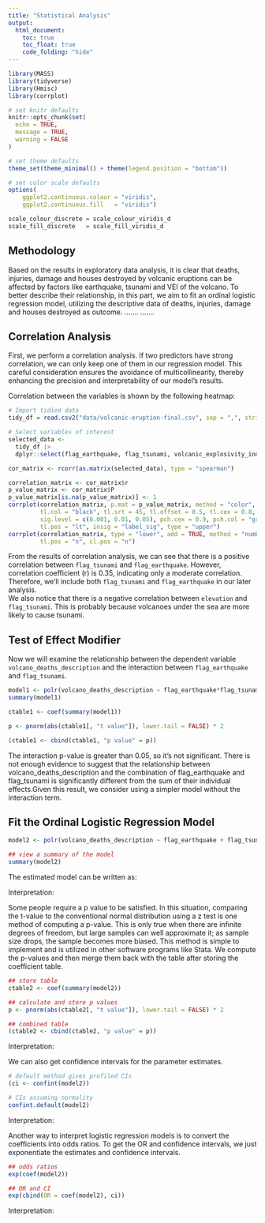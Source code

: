 ```yaml
---
title: "Statistical Analysis"
output: 
  html_document:
    toc: true
    toc_float: true
    code_folding: "hide"
---
```



```r
library(MASS)
library(tidyverse)
library(Hmisc)
library(corrplot)

# set knitr defaults
knitr::opts_chunk$set(
  echo = TRUE, 
  message = TRUE, 
  warning = FALSE
)

# set theme defaults
theme_set(theme_minimal() + theme(legend.position = "bottom"))

# set color scale defaults
options(
    ggplot2.continuous.colour = "viridis",
    ggplot2.continuous.fill   = "viridis")

scale_colour_discrete = scale_colour_viridis_d
scale_fill_discrete   = scale_fill_viridis_d
```

## Methodology

Based on the results in exploratory data analysis, it is clear that deaths, injuries, damage and houses destroyed by volcanic eruptions can be affected by factors like earthquake, tsunami and VEI of the volcano. To better describe their relationship, in this part, we aim to fit an ordinal logistic regression model, utilizing the descriptive data of deaths, injuries, damage and houses destroyed as outcome.
.......
.......

## Correlation Analysis

First, we perform a correlation analysis. If two predictors have strong correlation, we can only keep one of them in our regression model. This careful consideration ensures the avoidance of multicollinearity, thereby enhancing the precision and interpretability of our model's results.

Correlation between the variables is shown by the following heatmap:
```r
# Import tidied data
tidy_df = read.csv2("data/volcanic-eruption-final.csv", sep = ",", stringsAsFactors = TRUE)

# Select variables of interest
selected_data <- 
  tidy_df |>
  dplyr::select(flag_earthquake, flag_tsunami, volcanic_explosivity_index, elevation)

cor_matrix <- rcorr(as.matrix(selected_data), type = "spearman")

correlation_matrix <- cor_matrix$r
p_value_matrix <- cor_matrix$P
p_value_matrix[is.na(p_value_matrix)] <- 1
corrplot(correlation_matrix, p.mat = p_value_matrix, method = "color",
         tl.col = "black", tl.srt = 45, tl.offset = 0.5, tl.cex = 0.8,
         sig.level = c(0.001, 0.01, 0.05), pch.cex = 0.9, pch.col = "grey20",
         tl.pos = "lt", insig = "label_sig", type = "upper")
corrplot(correlation_matrix, type = "lower", add = TRUE, method = "number",
         tl.pos = "n", cl.pos = "n")
```

From the results of correlation analysis, we can see that there is a positive correlation between `flag_tsunami` and `flag_earthquake`. However, correlation coefficient (r) is 0.35, indicating only a moderate correlation. Therefore, we'll include both `flag_tsunami` and `flag_earthquake` in our later analysis.   
We also notice that there is a negative correlation between `elevation` and `flag_tsunami`. This is probably because volcanoes under the sea are more likely to cause tsunami.

## Test of Effect Modifier
Now we will examine the relationship between the dependent variable `volcano_deaths_description` and the interaction between `flag_earthquake` and `flag_tsunami`.
```r
model1 <- polr(volcano_deaths_description ~ flag_earthquake*flag_tsunami, data = tidy_df)
summary(model1)

ctable1 <- coef(summary(model1))

p <- pnorm(abs(ctable1[, "t value"]), lower.tail = FALSE) * 2

(ctable1 <- cbind(ctable1, "p value" = p))

```
The interaction p-value is greater than 0.05, so it's not significant. There is not enough evidence to suggest that the relationship between volcano_deaths_description and the combination of flag_earthquake and flag_tsunami is significantly different from the sum of their individual effects.Given this result, we consider using a simpler model without the interaction term.

## Fit the Ordinal Logistic Regression Model

```r
model2 <- polr(volcano_deaths_description ~ flag_earthquake + flag_tsunami + volcanic_explosivity_index + elevation, data = tidy_df, Hess=TRUE)

## view a summary of the model
summary(model2)
```


The estimated model can be written as:


Interpretation:



Some people require a p value to be satisfied. In this situation, comparing the t-value to the conventional normal distribution using a z test is one method of computing a p-value. This is only true when there are infinite degrees of freedom, but large samples can well approximate it; as sample size drops, the sample becomes more biased. This method is simple to implement and is utilized in other software programs like Stata. We compute the p-values and then merge them back with the table after storing the coefficient table.
```r
## store table
ctable2 <- coef(summary(model2))

## calculate and store p values
p <- pnorm(abs(ctable2[, "t value"]), lower.tail = FALSE) * 2

## combined table
(ctable2 <- cbind(ctable2, "p value" = p))
```
Interpretation:






We can also get confidence intervals for the parameter estimates.
```r
# default method gives profiled CIs
(ci <- confint(model2)) 

# CIs assuming normality
confint.default(model2) 
```
Interpretation:



Another way to interpret logistic regression models is to convert the coefficients into odds ratios. To get the OR and confidence intervals, we just exponentiate the estimates and confidence intervals.
```r
## odds ratios
exp(coef(model2))

## OR and CI
exp(cbind(OR = coef(model2), ci))

```
Interpretation:
